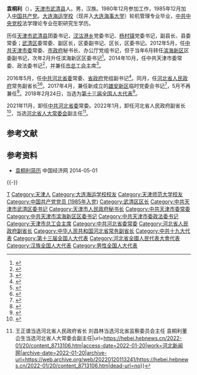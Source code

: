 '''袁桐利'''（{{bd|1961年|9月12日||catIdx=Yuan袁}}），[[天津市|天津市]][[武清区|武清县]]人。男，汉族。1980年12月参加工作，1985年12月加入[[中国共产党|中国共产党]]。[[大连海事大学|大连海运学校]]（现并入[[大连海事大学|大连海事大学]]）轮机管理专业毕业，[[中共中央党校|中共中央党校]]法学理论专业在职研究生学历。

历任[[天津市|天津市]][[武清区|武清县]]团委书记，[[汊沽港镇|汊沽港乡]]党委书记、[[杨村街道|杨村镇]]党委书记，副县长、县委常委；[[武清区|武清区]]委常委、副区长，区委副书记、区长，区委书记。2012年5月，任[[中国共产党天津市委员会|中共天津市委]]常委、[[天津市人民政府|市政府]]秘书长、办公厅党组书记，但于当年6月转任[[滨海新区|滨海新区]]区委副书记，次年2月升任滨海新区区委书记<ref>{{cite web|title=袁桐利兼任天津市滨海新区区委书记|url=http://renshi.people.com.cn/n/2013/0221/c139617-20550675.html|accessdate=2013-11-29|date=2013-02-21|publisher=[[人民网|人民网]]|archiveurl=https://web.archive.org/web/20130515142911/http://renshi.people.com.cn/n/2013/0221/c139617-20550675.html|archivedate=2013-05-15|dead-url=yes}}</ref>。2014年10月，任中共天津市委常委、政法委书记<ref>{{cite web|title=袁桐利调任天津市委政法委书记|url=http://www.chinanews.com/gn/2014/11-01/6740243.shtml|accessdate=2014-11-01|date=2014-11-01|publisher=[[中国新闻网|中国新闻网]]|archiveurl=https://web.archive.org/web/20141101234628/http://www.chinanews.com/gn/2014/11-01/6740243.shtml|archivedate=2014-11-01|dead-url=no}}</ref>，并兼任[[天津市总工会|市总工会]]主席<ref>{{cite web|title=袁桐利任天津市总工会主席|url=http://renshi.people.com.cn/n/2014/1113/c139617-26014570.html|accessdate=2014-11-13|date=2014-11-13|publisher=[[人民网|人民网]]|archiveurl=https://web.archive.org/web/20141202053350/http://renshi.people.com.cn/n/2014/1113/c139617-26014570.html|archivedate=2014-12-02|dead-url=no}}</ref>。

2016年5月，任[[中国共产党河北省委员会|中共河北省委]]常委、[[河北省人民政府|省政府]]党组副书记<ref>{{cite web|title=天津政法委原书记袁桐利任河北省委常委、省政府党组副书记|url=http://www.thepaper.cn/newsDetail_forward_1466626|accessdate=2016-05-08|date=2016-05-08|publisher=澎湃新闻|archiveurl=https://web.archive.org/web/20160513064800/http://www.thepaper.cn/newsDetail_forward_1466626|archivedate=2016-05-13|dead-url=no}}</ref>。同月，任[[河北省人民政府|河北省人民政府]]常务副省长<ref>{{cite web|title=袁桐利、王晓东任河北省副省长|url=http://www.thepaper.cn/newsDetail_forward_1474407|accessdate=2016-05-25|date=2016-05-25|publisher=澎湃新闻|archiveurl=https://web.archive.org/web/20160526112317/http://www.thepaper.cn/newsDetail_forward_1474407|archivedate=2016-05-26|dead-url=no}}</ref><ref>{{cite web|title=河北省委常委袁桐利出任河北省政府常务副省长|url=http://www.thepaper.cn/newsDetail_forward_1479234|accessdate=2016-06-06|author=|date=2016-06-05|publisher=澎湃新闻|archiveurl=https://web.archive.org/web/20160609061849/http://www.thepaper.cn/newsDetail_forward_1479234|archivedate=2016-06-09|dead-url=no}}</ref>。2017年4月，兼任新成立的[[雄安新区|雄安新区]]临时党委会书记<ref>{{Cite news|url=http://news.xinhuanet.com/renshi/2017-04/03/c_1120744869.htm|title=雄安新区筹委会临时领导班子成立 袁桐利任临时党委书记|date=2017-04-03|accessdate=2017-04-19|work=新华网|archivedate=2017-04-15|archiveurl=https://web.archive.org/web/20170415202643/http://news.xinhuanet.com/renshi/2017-04/03/c_1120744869.htm|dead-url=no}}</ref>，5月不再兼任<ref>{{Cite web|title=成立两个月 雄安新区临时党委书记换将|url=http://china.caixin.com/2017-06-03/101096077.html|accessdate=2017-06-02|date=2017-06-02|publisher=财新网|archiveurl=https://web.archive.org/web/20170605162920/http://china.caixin.com/2017-06-03/101096077.html|archivedate=2017-06-05|dead-url=yes}}</ref>。2018年2月24日，当选为[[第十三届全国人民代表大会代表名单|第十三届全国人大代表]]<ref>{{Cite web|title=（受权发布）中华人民共和国第十三届全国人民代表大会代表名单|url=http://www.chinanews.com/gn/2018/02-25/8453959.shtml|accessdate=2021-02-13|date=2018-02-25|work=中新网|archive-url=https://web.archive.org/web/20180227031724/http://www.chinanews.com/gn/2018/02-25/8453959.shtml|archive-date=2018-02-27|dead-url=no}}</ref>。

2021年11月，卸任[[中国共产党河北省委员会|中共河北省委]]常委。2022年1月，卸任河北省人民政府副省长<ref>{{Cite web|title=河北省十三届人大常委会举行第二十八次会议 王东峰主持闭幕会并讲话|url=https://hebei.hebnews.cn/2022-01/08/content_8705585.htm|access-date=2022-01-08|work=河北新闻网|archive-date=2022-01-10|archive-url=https://web.archive.org/web/20220110161737/https://hebei.hebnews.cn/2022-01/08/content_8705585.htm|dead-url=no}}</ref>，当选[[河北省人民代表大会常务委员会|河北省人大常委会]]副主任<ref>{{Cite web|title=快讯 {{!}} 王正谱当选河北省人民政府省长 刘昌林当选河北省监察委员会主任 袁桐利董仚生当选河北省人大常委会副主任|url=https://hebei.hebnews.cn/2022-01/20/content_8713106.htm|access-date=2022-01-20|work=河北新闻网|archive-date=2022-01-20|archive-url=https://web.archive.org/web/20220120113241/https://hebei.hebnews.cn/2022-01/20/content_8713106.htm|dead-url=no}}</ref>。

==参考文献==
{{reflist|3}}
==参考资料==
*[http://district.ce.cn/newarea/sddy/201302/21/t20130221_24130257.shtml 袁桐利简历]{{Wayback|url=http://district.ce.cn/newarea/sddy/201302/21/t20130221_24130257.shtml |date=20140502002406 }} 中国经济网 2014-05-01

{{-}}
{{start box}}
{{s-ppo|cpc}}
{{s-new}}
{{s-title|[[中国共产党雄安新区临时委员会|中国共产党雄安新区临时委员会]]书记|2017年4月－2017年5月}}
{{s-after|[[陈刚_(1965年)|陈　刚]]}}
{{s-before|[[散襄军|散襄军]]}}
{{s-title|[[中国共产党天津市委员会|中国共产党天津市委员会]]政法委员会书记|2014年10月－2016年5月}}
{{s-after|[[赵飞|赵　飞]]}}
{{s-before|[[何立峰|何立峰]]}}
{{s-title|[[中国共产党天津市滨海新区委员会|中国共产党天津市滨海新区委员会]]书记|2013年2月－2014年10月}}
{{s-after|[[宗国英|宗国英]]}}
{{s-before|[[王树培|王树培]]}}
{{s-title|[[中国共产党天津市武清区委员会|中国共产党天津市武清区委员会]]书记|2008年3月－2012年5月}}
{{s-after|[[张勇_(1965年)|张　勇]]}}
{{s-gov|prc}}
{{s-before|[[杨崇勇|杨崇勇]]}}
{{s-title|[[河北省人民政府|河北省人民政府]]常务副省长|2016年5月－2021年12月}}
{{s-after|[[葛海蛟|葛海蛟]]}}
{{s-before|[[李泉山|李泉山]]}}
{{s-title|[[天津市人民政府|天津市人民政府]]秘书长|2011年5月－2012年6月}}
{{s-after|[[王宏江|王宏江]]}}
{{s-before|[[王树培|王树培]]}}
{{s-title|[[天津市武清区人民政府|天津市武清区人民政府]]区长|2002年12月－2008年5月}}
{{s-after|[[李宝锟|李宝锟]]}}
{{s-civ}}
{{s-before|[[段春华|段春华]]}}
{{s-title|[[天津市总工会|天津市总工会]]主席|2014年11月－2016年4月}}
{{s-after|[[梁宝明_(1960年)|梁宝明]]}}
{{end box}}
{{河北省领导人}}
{{DEFAULTSORT:Yuan袁}}
[[Category:袁姓|T]]
[[Category:天津人|Category:天津人]]
[[Category:大连海运学校校友|Category:大连海运学校校友]]
[[Category:天津师范大学校友|Category:天津师范大学校友]]
[[Category:中国共产党党员_(1985年入党)|Category:中国共产党党员 (1985年入党)]]
[[Category:武清区区长|Category:武清区区长]]
[[Category:中共天津市武清区委书记|Category:中共天津市武清区委书记]]
[[Category:天津市人民政府秘书长|Category:天津市人民政府秘书长]]
[[Category:中共天津市委常委|Category:中共天津市委常委]]
[[Category:中共天津市滨海新区区委书记|Category:中共天津市滨海新区区委书记]]
[[Category:中共天津市委政法委书记|Category:中共天津市委政法委书记]]
[[Category:天津市总工会主席|Category:天津市总工会主席]]
[[Category:中共河北省委常委|Category:中共河北省委常委]]
[[Category:河北省人民政府副省长|Category:河北省人民政府副省长]]
[[Category:中华人民共和国河北省常务副省长|Category:中华人民共和国河北省常务副省长]]
[[Category:中共十九大代表|Category:中共十九大代表]]
[[Category:第十三届全国人大代表|Category:第十三届全国人大代表]]
[[Category:河北省全國人民代表大會代表|Category:河北省全國人民代表大會代表]]
[[Category:汉族全国人大代表|Category:汉族全国人大代表]]
[[Category:男性全国人大代表|Category:男性全国人大代表]]